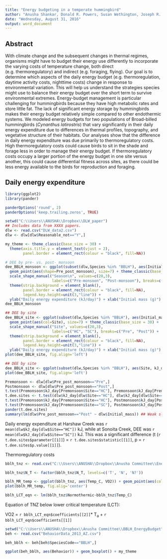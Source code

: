 ```yaml
---
title: "Energy budgeting in a temperate hummingbird"
author: "Anusha Shankar, Donald R. Powers, Susan Wethington, Joseph R. Canepa, Catherine H. Graham"
date: "Wednesday, August 31, 2016"
output: word_document
---
```


## Abstract
With climate change and the subsequent changes in thermal regimes, organisms might have to budget their energy use differently to incorporate the varying costs of temperature change, both direct (e.g. thermoregulatory) and indirect (e.g. foraging, flying). Our goal is to determine which aspects of the daily energy budget (e.g. thermoregulation, daytime activity costs, nighttime costs) change in response to environmental variation. This will help us understand the strategies species might use to balance their energy budget over the short term to survive environmental extremes. Energy-budget management is particular challenging for hummingbirds because they have high metabolic rates and store little fat. The lack of significant energy storage by hummingbirds makes their energy budget relatively simple compared to other endothermic systems. We modeled energy budgets for two populations of Broad-billed hummingbirds (*Cynanthus latirostris*) that vary significantly in their daily energy expenditure due to differences in thermal profiles, topography, and vegetative structure of their habitats. Our analyses show that the difference in daily energy expenditure was due primarily to thermoregulatory costs. High thermoregulatory costs could cause birds to sit in the shade and forage less in order to manage their energy budget. If thermoregulatory costs occupy a larger portion of the energy budget in one site versus another, this could cause differential fitness across sites, as there could be less energy available to the birds for reproduction and foraging.  

## Daily energy expenditure
```r
library(ggplot2)
library(pander)

panderOptions('round', 2)
panderOptions('keep.trailing.zeros', TRUE)

setwd("C:\\Users\\ANUSHA\\Dropbox\\DLW_paper")
## Includes data from XXXX papers.
dlw <- read.csv("DLW_data2.csv")
dlw <- dlw[dlw$Reasonable_not=="Y",]

my_theme <- theme_classic(base_size = 30) + 
  theme(axis.title.y = element_text(vjust = 2),
        panel.border = element_rect(colour = "black", fill=NA))

# DEE by pre- vs. post- monsoon
dee_BBLH_monsoon <- ggplot(subset(dlw,Species %in% "BBLH"), aes(Initial_mass, kJ_day)) + 
  geom_point(aes(shape=Pre_post_monsoon), size=7) + theme_classic(base_size = 30) + 
  scale_shape_manual("Season\n", values=c(20,3), 
                     labels=c("Pre-monsoon", "Post-monsoon"), breaks=c("Pre", "Post")) + 
  theme(strip.background = element_blank(),
        panel.border = element_rect(colour = "black", fill=NA),
        legend.key.height=unit(3,"line")) + 
  ylab("Daily energy expenditure (kJ/day)") + xlab("Initial mass (g)")
dee_BBLH_monsoon

## DEE by site
dee_BBLH_site <- ggplot(subset(dlw,Species %in% "BBLH"), aes(Initial_mass, kJ_day)) + 
  geom_point(aes(col=Site), size=7) + theme_classic(base_size = 30) + 
  scale_shape_manual("Site", values=c(20,3), 
                     labels=c("HC", "SC"), breaks=c("Pre", "Post")) + 
  theme(strip.background = element_blank(),
        panel.border = element_rect(colour = "black", fill=NA),
        legend.key.height=unit(3,"line")) + 
  ylab("Daily energy expenditure (kJ/day)") + xlab("Initial mass (g)")
plot(dee_BBLH_site, fig.align='left')

## DEE by site
dee_BBLH_site <- ggplot(subset(dlw,Species %in% "BBLH"), aes(Site, kJ_day)) + geom_boxplot() + theme_classic(base_size = 30) + geom_point(aes(shape=Pre_post_monsoon), size=5, alpha=0.4, col="blue") + scale_shape_manual("Season\n", values=c(20,3), labels=c("Pre-monsoon", "Post-monsoon"), breaks=c("Pre", "Post")) + theme(strip.background = element_blank(), panel.border = element_rect(colour = "black", fill=NA), legend.key.height=unit(3,"line")) + ylab("Daily energy expenditure (kJ/day)") + xlab("Site")
plot(dee_BBLH_site, fig.align='left')

Premonsoon <- dlw[dlw$Pre_post_monsoon=="Pre",]
Postmonsoon <- dlw[dlw$Pre_post_monsoon=="Post",]
t.test(Premonsoon$kJ_day[Premonsoon$Site=="HC"], Premonsoon$kJ_day[Premonsoon$Site=="SC"], paired = F) ## Not significant
t.dee.sites <- t.test(dlw$kJ_day[dlw$Site=="HC"], dlw$kJ_day[dlw$Site=="SC"],paired = F) ## Significant
t.test(Premonsoon$kJ_day[Premonsoon$Site=="HC"], Postmonsoon$kJ_day[Postmonsoon$Site=="HC"], paired=F) ## Significant
t.test(Premonsoon$kJ_day[Premonsoon$Site=="SC"], Postmonsoon$kJ_day[Postmonsoon$Site=="SC"], paired=F) ##Highly significant
pander(t.dee.sites)
summary(lm(dlw$Pre_post_monsoon=="Post" ~ dlw$Initial_mass)) ## Weak slope even for Pre-monsoon

```

Daily energy expenditure at Harshaw Creek was `r mean(dlw$kJ_day[dlw$Site=="HC"])` kJ, while at Sonoita Creek, DEE was `r mean(dlw$kJ_day[dlw$Site=="SC"])` kJ. This was a significant difference (t (`r t.dee.sites$parameter[[1]]`) = `r t.dee.sites$statistic[[1]]`, p = `r t.dee.sites$p.value[[1]]`).

Thermoregulatory costs
``` r
bblh_tnz <- read.csv("C:\\Users\\ANUSHA\\Dropbox\\Anusha Committee\\Energy budget data\\Broad Bill.csv")

bblh_tnz$N_T <- factor(bblh_tnz$N_T, levels=c('T', 'N', 'N?'))

bblh_MR_temp <- ggplot(bblh_tnz, aes(Temp_C, VO2)) + geom_point(aes(col=N_T), size=3) + my_theme + scale_color_manual(values=c("#ff0000", "blue", "black"))
plot(bblh_MR_temp, fig.alig='center')

bblh_LCT_eqn <- lm(bblh_tnz$Normothermic~bblh_tnz$Temp_C)
```

Equation of TNZ below lower critical temperature (LCT):  

VO2 = `r bblh_LCT_eqn$coefficients[[2]]`* T~a~ + `r bblh_LCT_eqn$coefficients[[1]]`

``` r

setwd("C:\\Users\\ANUSHA\\Dropbox\\Anusha Committee\\BBLH_EnergyBudget")
beh <- read.csv("BehaviorData_2013_AZ.csv")

beh_bblh <- beh[beh$SpeciesCode=="BBLH",]

ggplot(beh_bblh, aes(Behavior)) + geom_boxplot() + my_theme
```
